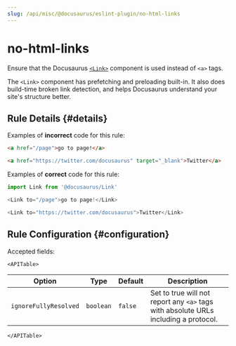```yaml
---
slug: /api/misc/@docusaurus/eslint-plugin/no-html-links
---
```


# no-html-links


Ensure that the Docusaurus [`<Link>`](../../../docusaurus-core.mdx#link) component is used instead of `<a>` tags.

The `<Link>` component has prefetching and preloading built-in. It also does build-time broken link detection, and helps Docusaurus understand your site's structure better.

## Rule Details {#details}

Examples of **incorrect** code for this rule:

```html
<a href="/page">go to page!</a>

<a href="https://twitter.com/docusaurus" target="_blank">Twitter</a>
```

Examples of **correct** code for this rule:

```js
import Link from '@docusaurus/Link'

<Link to="/page">go to page!</Link>

<Link to="https://twitter.com/docusaurus">Twitter</Link>
```

## Rule Configuration {#configuration}

Accepted fields:

```mdx-code-block
<APITable>
```

| Option | Type | Default | Description |
| --- | --- | --- | --- |
| `ignoreFullyResolved` | `boolean` | `false` | Set to true will not report any `<a>` tags with absolute URLs including a protocol. |

```mdx-code-block
</APITable>
```
